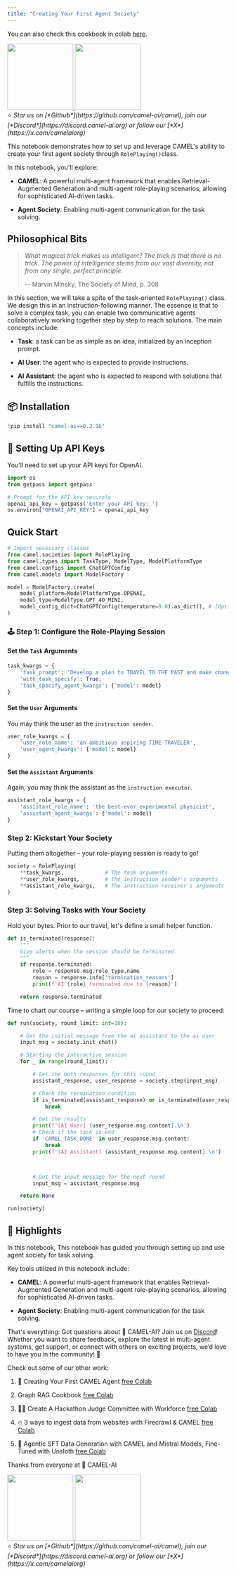 ```yaml
---
title: "Creating Your First Agent Society"
---
```

You can also check this cookbook in colab [here](https://colab.research.google.com/drive/1cmWPxXEsyMbmjPhD2bWfHuhd_Uz6FaJQ?usp=sharing).

<div class="align-center">
<div className="flex justify-center items-center gap-4 mb-8">
  <a href="https://www.camel-ai.org/">
    <img src="https://i.postimg.cc/KzQ5rfBC/button.png" width="150" />
  </a>
  <a href="https://discord.camel-ai.org">
    <img src="https://i.postimg.cc/L4wPdG9N/join-2.png" width="150" />
  </a>
</div>
⭐ <i>Star us on [*Github*](https://github.com/camel-ai/camel), join our [*Discord*](https://discord.camel-ai.org) or follow our [*X*](https://x.com/camelaiorg)</i>
</div>

This notebook demonstrates how to set up and leverage CAMEL's ability to create your first agent society through `RolePlaying()`class.

In this notebook, you'll explore:

* **CAMEL**: A powerful multi-agent framework that enables Retrieval-Augmented Generation and multi-agent role-playing scenarios, allowing for sophisticated AI-driven tasks.

* **Agent Society**: Enabling multi-agent communication for the task solving.

## Philosophical Bits



> *What magical trick makes us intelligent? The trick is that there is no trick. The power of intelligence stems from our vast diversity, not from any single, perfect principle.*
>
> -- Marvin Minsky, The Society of Mind, p. 308

In this section, we will take a spite of the task-oriented `RolePlaying()` class. We design this in an instruction-following manner. The essence is that to solve a complex task, you can enable two communicative agents collaboratively working together step by step to reach solutions. The main concepts include:

- **Task**: a task can be as simple as an idea, initialized by an inception prompt.

- **AI User**: the agent who is expected to provide instructions.

- **AI Assistant**: the agent who is expected to respond with solutions that fulfills the instructions.

## 📦 Installation

```python
!pip install "camel-ai==0.2.16"
```

## 🔑 Setting Up API Keys

You'll need to set up your API keys for OpenAI.

```python
import os
from getpass import getpass

# Prompt for the API key securely
openai_api_key = getpass('Enter your API key: ')
os.environ["OPENAI_API_KEY"] = openai_api_key
```

## Quick Start


```python
# Import necessary classes
from camel.societies import RolePlaying
from camel.types import TaskType, ModelType, ModelPlatformType
from camel.configs import ChatGPTConfig
from camel.models import ModelFactory

model = ModelFactory.create(
    model_platform=ModelPlatformType.OPENAI,
    model_type=ModelType.GPT_4O_MINI,
    model_config_dict=ChatGPTConfig(temperature=0.0).as_dict(), # [Optional] the config for model
)
```

### 🕹 Step 1: Configure the Role-Playing Session


#### Set the `Task` Arguments

```python
task_kwargs = {
    'task_prompt': 'Develop a plan to TRAVEL TO THE PAST and make changes.',
    'with_task_specify': True,
    'task_specify_agent_kwargs': {'model': model}
}
```

#### Set the `User` Arguments
You may think the user as the `instruction sender`.

```python
user_role_kwargs = {
    'user_role_name': 'an ambitious aspiring TIME TRAVELER',
    'user_agent_kwargs': {'model': model}
}
```

#### Set the `Assistant` Arguments
Again, you may think the assistant as the `instruction executor`.

```python
assistant_role_kwargs = {
    'assistant_role_name': 'the best-ever experimental physicist',
    'assistant_agent_kwargs': {'model': model}
}
```

### Step 2: Kickstart Your Society
Putting them altogether – your role-playing session is ready to go!

```python
society = RolePlaying(
    **task_kwargs,             # The task arguments
    **user_role_kwargs,        # The instruction sender's arguments
    **assistant_role_kwargs,   # The instruction receiver's arguments
)
```

### Step 3: Solving Tasks with Your Society
Hold your bytes. Prior to our travel, let's define a small helper function.

```python
def is_terminated(response):
    """
    Give alerts when the session should be terminated.
    """
    if response.terminated:
        role = response.msg.role_type.name
        reason = response.info['termination_reasons']
        print(f'AI {role} terminated due to {reason}')

    return response.terminated
```

Time to chart our course – writing a simple loop for our society to proceed:

```python
def run(society, round_limit: int=10):

    # Get the initial message from the ai assistant to the ai user
    input_msg = society.init_chat()

    # Starting the interactive session
    for _ in range(round_limit):

        # Get the both responses for this round
        assistant_response, user_response = society.step(input_msg)

        # Check the termination condition
        if is_terminated(assistant_response) or is_terminated(user_response):
            break

        # Get the results
        print(f'[AI User] {user_response.msg.content}.\n')
        # Check if the task is end
        if 'CAMEL_TASK_DONE' in user_response.msg.content:
            break
        print(f'[AI Assistant] {assistant_response.msg.content}.\n')



        # Get the input message for the next round
        input_msg = assistant_response.msg

    return None
```

```python
run(society)
```

## 🌟 Highlights

In this notebook, This notebook has guided you through setting up and use agent society for task solving.

Key tools utilized in this notebook include:

* **CAMEL**: A powerful multi-agent framework that enables Retrieval-Augmented Generation and multi-agent role-playing scenarios, allowing for sophisticated AI-driven tasks.

* **Agent Society**: Enabling multi-agent communication for the task solving.

That's everything: Got questions about 🐫 CAMEL-AI? Join us on [Discord](https://discord.camel-ai.org)! Whether you want to share feedback, explore the latest in multi-agent systems, get support, or connect with others on exciting projects, we’d love to have you in the community! 🤝

Check out some of our other work:

1. 🐫 Creating Your First CAMEL Agent [free Colab](https://docs.camel-ai.org/cookbooks/create_your_first_agent.html)

2.  Graph RAG Cookbook [free Colab](https://colab.research.google.com/drive/1uZKQSuu0qW6ukkuSv9TukLB9bVaS1H0U?usp=sharing)

3. 🧑‍⚖️ Create A Hackathon Judge Committee with Workforce [free Colab](https://colab.research.google.com/drive/18ajYUMfwDx3WyrjHow3EvUMpKQDcrLtr?usp=sharing)

4. 🔥 3 ways to ingest data from websites with Firecrawl & CAMEL [free Colab](https://colab.research.google.com/drive/1lOmM3VmgR1hLwDKdeLGFve_75RFW0R9I?usp=sharing)

5. 🦥 Agentic SFT Data Generation with CAMEL and Mistral Models, Fine-Tuned with Unsloth [free Colab](https://colab.research.google.com/drive/1lYgArBw7ARVPSpdwgKLYnp_NEXiNDOd-?usp=sharingg)

Thanks from everyone at 🐫 CAMEL-AI


<div class="align-center">
<div className="flex justify-center items-center gap-4 mb-8">
  <a href="https://www.camel-ai.org/">
    <img src="https://i.postimg.cc/KzQ5rfBC/button.png" width="150" />
  </a>
  <a href="https://discord.camel-ai.org">
    <img src="https://i.postimg.cc/L4wPdG9N/join-2.png" width="150" />
  </a>
</div>
⭐ <i>Star us on [*Github*](https://github.com/camel-ai/camel), join our [*Discord*](https://discord.camel-ai.org) or follow our [*X*](https://x.com/camelaiorg)</i>
</div>


